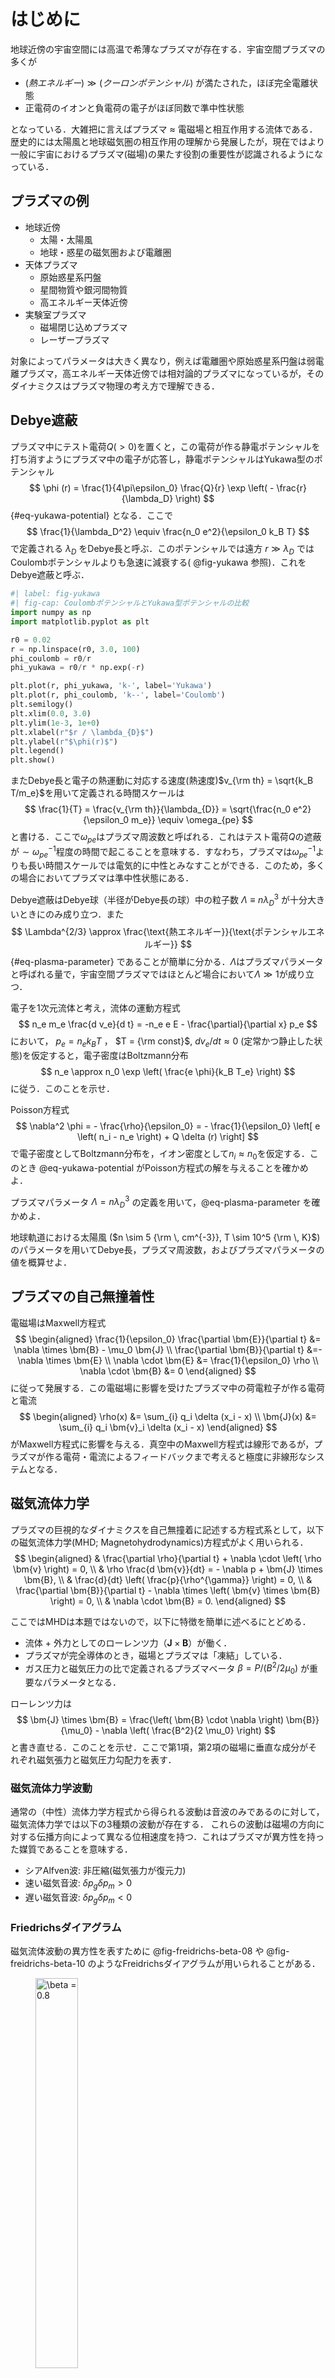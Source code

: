 # はじめに
地球近傍の宇宙空間には高温で希薄なプラズマが存在する．宇宙空間プラズマの多くが

  * $(熱エネルギー) \gg (クーロンポテンシャル)$ が満たされた，ほぼ完全電離状態
  * 正電荷のイオンと負電荷の電子がほぼ同数で準中性状態

となっている．大雑把に言えばプラズマ $\approx$ 電磁場と相互作用する流体である．  
歴史的には太陽風と地球磁気圏の相互作用の理解から発展したが，現在ではより一般に宇宙におけるプラズマ(磁場)の果たす役割の重要性が認識されるようになっている．

## プラズマの例
* 地球近傍
    * 太陽・太陽風
    * 地球・惑星の磁気圏および電離圏
* 天体プラズマ
    * 原始惑星系円盤
    * 星間物質や銀河間物質
    * 高エネルギー天体近傍
* 実験室プラズマ
    * 磁場閉じ込めプラズマ
    * レーザープラズマ

対象によってパラメータは大きく異なり，例えば電離圏や原始惑星系円盤は弱電離プラズマ，高エネルギー天体近傍では相対論的プラズマになっているが，そのダイナミクスはプラズマ物理の考え方で理解できる．

## Debye遮蔽
プラズマ中にテスト電荷$Q (>0)$を置くと，この電荷が作る静電ポテンシャルを打ち消すようにプラズマ中の電子が応答し，静電ポテンシャルはYukawa型のポテンシャル
$$
\phi (r) = \frac{1}{4\pi\epsilon_0} \frac{Q}{r} \exp \left( - \frac{r}{\lambda_D} \right)
$$ {#eq-yukawa-potential}
となる．ここで
$$
\frac{1}{\lambda_D^2} \equiv \frac{n_0 e^2}{\epsilon_0 k_B T}
$$
で定義される $\lambda_D$ をDebye長と呼ぶ．このポテンシャルでは遠方 $r \gg \lambda_D$ ではCoulombポテンシャルよりも急速に減衰する( @fig-yukawa 参照)．これをDebye遮蔽と呼ぶ．

```python
#| label: fig-yukawa
#| fig-cap: CoulombポテンシャルとYukawa型ポテンシャルの比較
import numpy as np
import matplotlib.pyplot as plt

r0 = 0.02
r = np.linspace(r0, 3.0, 100)
phi_coulomb = r0/r
phi_yukawa = r0/r * np.exp(-r)

plt.plot(r, phi_yukawa, 'k-', label='Yukawa')
plt.plot(r, phi_coulomb, 'k--', label='Coulomb')
plt.semilogy()
plt.xlim(0.0, 3.0)
plt.ylim(1e-3, 1e+0)
plt.xlabel(r"$r / \lambda_{D}$")
plt.ylabel(r"$\phi(r)$")
plt.legend()
plt.show()
```

またDebye長と電子の熱運動に対応する速度(熱速度)$v_{\rm th} = \sqrt{k_B T/m_e}$を用いて定義される時間スケールは
$$
\frac{1}{T} = \frac{v_{\rm th}}{\lambda_{D}} = \sqrt{\frac{n_0 e^2}{\epsilon_0 m_e}} \equiv
\omega_{pe}
$$
と書ける．ここで$\omega_{pe}$はプラズマ周波数と呼ばれる．これはテスト電荷$Q$の遮蔽が$\sim \omega_{pe}^{-1}$程度の時間で起こることを意味する．すなわち，プラズマは$\omega_{pe}^{-1}$よりも長い時間スケールでは電気的に中性とみなすことができる．このため，多くの場合においてプラズマは準中性状態にある．

Debye遮蔽はDebye球（半径がDebye長の球）中の粒子数 $\Lambda \equiv n \lambda_D^3$ が十分大きいときにのみ成り立つ．また
$$
\Lambda^{2/3} \approx \frac{\text{熱エネルギー}}{\text{ポテンシャルエネルギー}}
$$ {#eq-plasma-parameter}
であることが簡単に分かる．$\Lambda$はプラズマパラメータと呼ばれる量で，宇宙空間プラズマではほとんど場合において$\Lambda \gg 1$が成り立つ．

::: {#exr-boltzmann-dist}
電子を1次元流体と考え，流体の運動方程式
$$
n_e m_e \frac{d v_e}{d t} = -n_e e E - \frac{\partial}{\partial x} p_e
$$
において， $p_e = n_e k_B T$ ， $T = {\rm const}$, $dv_e/dt \approx 0$ (定常かつ静止した状態)を仮定すると，電子密度はBoltzmann分布
$$
n_e \approx n_0 \exp \left( \frac{e \phi}{k_B T_e} \right)
$$
に従う．このことを示せ．
:::

::: {#exr-yukawa-potential}
Poisson方程式
$$
\nabla^2 \phi = - \frac{\rho}{\epsilon_0} = - \frac{1}{\epsilon_0} \left[ e \left( n_i - n_e \right) + Q \delta (r) \right]
$$
で電子密度としてBoltzmann分布を，イオン密度として$n_i \approx n_0$を仮定する．このとき @eq-yukawa-potential がPoisson方程式の解を与えることを確かめよ．
:::

::: {#exr-plasma-parameter}
プラズマパラメータ $\Lambda = n \lambda_D^3$ の定義を用いて，@eq-plasma-parameter を確かめよ．
:::

::: {#exr-typical-parameters}
地球軌道における太陽風 ($n \sim 5 {\rm \, cm^{-3}}, T \sim 10^5 {\rm \, K}$) のパラメータを用いてDebye長，プラズマ周波数，およびプラズマパラメータの値を概算せよ．
:::

## プラズマの自己無撞着性
電磁場はMaxwell方程式
$$
\begin{aligned}
\frac{1}{\epsilon_0} \frac{\partial \bm{E}}{\partial t} &=
\nabla \times \bm{B} - \mu_0 \bm{J}
\\
\frac{\partial \bm{B}}{\partial t} &=-\nabla \times \bm{E}
\\
\nabla \cdot \bm{E} &= \frac{1}{\epsilon_0} \rho
\\
\nabla \cdot \bm{B} &= 0
\end{aligned}
$$
に従って発展する．この電磁場に影響を受けたプラズマ中の荷電粒子が作る電荷と電流
$$
\begin{aligned}
\rho(x) &= \sum_{i} q_i \delta (x_i - x)
\\
\bm{J}(x) &= \sum_{i} q_i \bm{v}_i \delta (x_i - x)
\end{aligned}
$$
がMaxwell方程式に影響を与える．真空中のMaxwell方程式は線形であるが，プラズマが作る電荷・電流によるフィードバックまで考えると極度に非線形なシステムとなる．

## 磁気流体力学
プラズマの巨視的なダイナミクスを自己無撞着に記述する方程式系として，以下の磁気流体力学(MHD; Magnetohydrodynamics)方程式がよく用いられる．
$$
\begin{aligned}
& \frac{\partial \rho}{\partial t} +
\nabla \cdot \left( \rho \bm{v} \right) = 0,
\\
& \rho \frac{d \bm{v}}{dt} = - \nabla p + \bm{J} \times \bm{B},
\\
& \frac{d}{dt} \left( \frac{p}{\rho^{\gamma}} \right) = 0,
\\
& \frac{\partial \bm{B}}{\partial t} - \nabla \times
\left( \bm{v} \times \bm{B} \right) = 0,
\\
& \nabla \cdot \bm{B} = 0.
\end{aligned}
$$

ここではMHDは本題ではないので，以下に特徴を簡単に述べるにとどめる．

- 流体 + 外力としてのローレンツ力（$\bm{J} \times \bm{B}$）が働く．
- プラズマが完全導体のとき，磁場とプラズマは「凍結」している．
- ガス圧力と磁気圧力の比で定義されるプラズマベータ $\beta = P/(B^2/2\mu_0)$ が重要なパラメータとなる．

::: {#exr-jxb-force}
ローレンツ力は
$$
\bm{J} \times \bm{B} =
\frac{\left( \bm{B} \cdot \nabla \right) \bm{B}}{\mu_0} -
\nabla \left( \frac{B^2}{2 \mu_0} \right)
$$
と書き直せる．このことを示せ．ここで第1項，第2項の磁場に垂直な成分がそれぞれ磁気張力と磁気圧力勾配力を表す．
:::

### 磁気流体力学波動
通常の（中性）流体力学方程式から得られる波動は音波のみであるのに対して，磁気流体力学では以下の3種類の波動が存在する．
これらの波動は磁場の方向に対する伝播方向によって異なる位相速度を持つ．これはプラズマが異方性を持った媒質であることを意味する．

- シアAlfven波: 非圧縮(磁気張力が復元力)
- 速い磁気音波: $\delta p_{g} \delta p_{m} > 0$
- 遅い磁気音波: $\delta p_{g} \delta p_{m} < 0$

### Friedrichsダイアグラム
磁気流体波動の異方性を表すために @fig-freidrichs-beta-08 や @fig-freidrichs-beta-10 のようなFreidrichsダイアグラムが用いられることがある．

::: {layout-ncol=2}
![$\beta = 0.8$](figures/friedrichs_beta_08.png){width=40% #fig-freidrichs-beta-08}

![$\beta = 1.2$](figures/friedrichs_beta_12.png){width=40% #fig-freidrichs-beta-10}
:::
